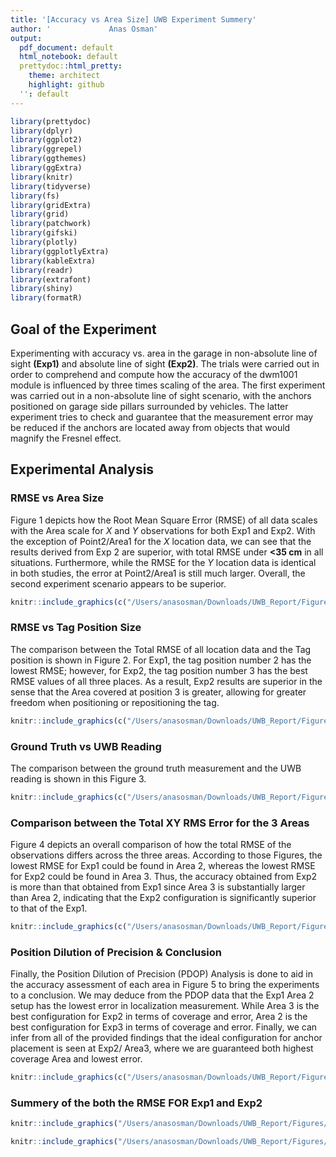 ```yaml
---
title: '[Accuracy vs Area Size] UWB Experiment Summery'
author: '             Anas Osman'
output:
  pdf_document: default
  html_notebook: default
  prettydoc::html_pretty:
    theme: architect
    highlight: github
  '': default
---
```


```r
library(prettydoc)
library(dplyr)
library(ggplot2)
library(ggrepel)
library(ggthemes)
library(ggExtra)
library(knitr)
library(tidyverse)
library(fs)
library(gridExtra)
library(grid)
library(patchwork)
library(gifski)
library(plotly)
library(ggplotlyExtra)
library(kableExtra)
library(readr)
library(extrafont)
library(shiny)
library(formatR)
```

## Goal of the Experiment

Experimenting with accuracy vs. area in the garage in non-absolute line of sight **(Exp1)** and absolute line of sight **(Exp2)**. The trials were carried out in order to comprehend and compute how the accuracy of the dwm1001 module is influenced by three times scaling of the area. The first experiment was carried out in a non-absolute line of sight scenario, with the anchors positioned on garage side pillars surrounded by vehicles. The latter experiment tries to check and guarantee that the measurement error may be reduced if the anchors are located away from objects that would magnify the Fresnel effect.

## Experimental Analysis

### RMSE vs Area Size

Figure 1 depicts how the Root Mean Square Error (RMSE) of all data scales with the Area scale for *X* and *Y* observations for both Exp1 and Exp2. With the exception of Point2/Area1 for the *X* location data, we can see that the results derived from Exp 2 are superior, with total RMSE under **<35 cm** in all situations. Furthermore, while the RMSE for the *Y* location data is identical in both studies, the error at Point2/Area1 is still much larger. Overall, the second experiment scenario appears to be superior.

```r
knitr::include_graphics(c("/Users/anasosman/Downloads/UWB_Report/Figures/Exp1Area.png","/Users/anasosman/Downloads/UWB_Report/Figures/Exp2Area.png"))
```
### RMSE vs Tag Position Size
The comparison between the Total RMSE of all location data and the Tag position is shown in Figure 2. For Exp1, the tag position number 2 has the lowest RMSE; however, for Exp2, the tag position number 3 has the best RMSE values of all three places. As a result, Exp2 results are superior in the sense that the Area covered at position 3 is greater, allowing for greater freedom when positioning or repositioning the tag.

```r
knitr::include_graphics(c("/Users/anasosman/Downloads/UWB_Report/Figures/Exp1Tag.png","/Users/anasosman/Downloads/UWB_Report/Figures/Exp2tag.png"))
```

### Ground Truth vs UWB Reading

The comparison between the ground truth measurement and the UWB reading is shown in this Figure 3. 

```r
knitr::include_graphics(c("/Users/anasosman/Downloads/UWB_Report/Figures/Exp1GT.png","/Users/anasosman/Downloads/UWB_Report/Figures/Exp2GT.png"))
```


### Comparison between the Total XY RMS Error for the 3 Areas

Figure 4 depicts an overall comparison of how the total RMSE of the observations differs across the three areas. According to those Figures, the lowest RMSE for Exp1 could be found in Area 2, whereas the lowest RMSE for Exp2 could be found in Area 3. Thus, the accuracy obtained from Exp2 is more than that obtained from Exp1 since Area 3 is substantially larger than Area 2, indicating that the Exp2 configuration is significantly superior to that of the Exp1.

```r
knitr::include_graphics(c("/Users/anasosman/Downloads/UWB_Report/Figures/Exp1comp.png","/Users/anasosman/Downloads/UWB_Report/Figures/Exp2comp.png"))
```

### Position Dilution of Precision & Conclusion

Finally, the Position Dilution of Precision (PDOP) Analysis is done to aid in the accuracy assessment of each area in Figure 5 to bring the experiments to a conclusion. We may deduce from the PDOP data that the Exp1 Area 2 setup has the lowest error in localization measurement. While Area 3 is the best configuration for Exp2 in terms of coverage and error, Area 2 is the best configuration for Exp3 in terms of coverage and error. Finally, we can infer from all of the provided findings that the ideal configuration for anchor placement is seen at Exp2/ Area3, where we are guaranteed both highest coverage Area and lowest error.

```r
knitr::include_graphics(c("/Users/anasosman/Downloads/UWB_Report/Figures/Exp1pdop1.png","/Users/anasosman/Downloads/UWB_Report/Figures/Exp2PDOP.png"))
```
### Summery of the both the RMSE FOR Exp1 and Exp2

```r
knitr::include_graphics("/Users/anasosman/Downloads/UWB_Report/Figures/Exp1Table.png")
```

```r
knitr::include_graphics("/Users/anasosman/Downloads/UWB_Report/Figures/Exp2Table.png")
```



